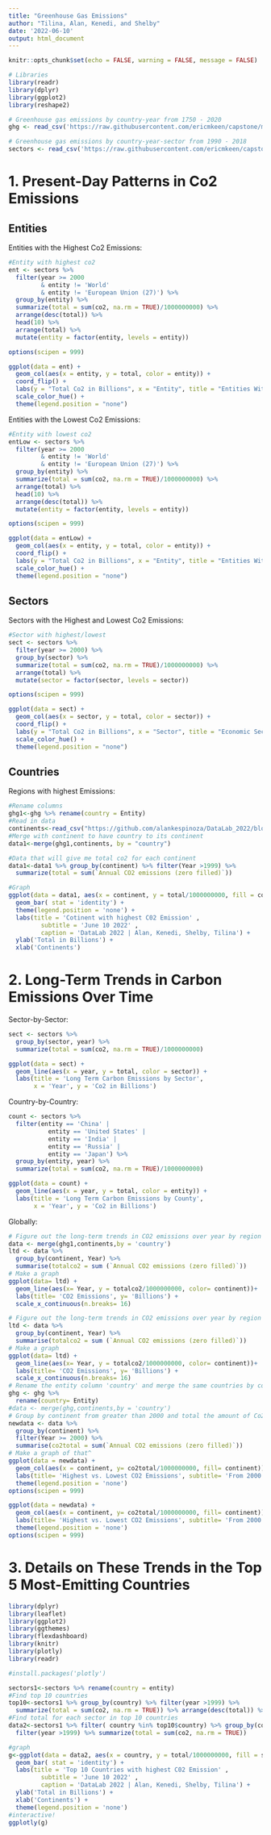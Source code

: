 ```yaml
---
title: "Greenhouse Gas Emissions"
author: "Tilina, Alan, Kenedi, and Shelby"
date: '2022-06-10'
output: html_document
---
```


```r
knitr::opts_chunk$set(echo = FALSE, warning = FALSE, message = FALSE)
```


```r
# Libraries
library(readr)
library(dplyr)
library(ggplot2)
library(reshape2)

# Greenhouse gas emissions by country-year from 1750 - 2020
ghg <- read_csv('https://raw.githubusercontent.com/ericmkeen/capstone/master/co2.csv')

# Greenhouse gas emissions by country-year-sector from 1990 - 2018
sectors <- read_csv('https://raw.githubusercontent.com/ericmkeen/capstone/master/co2_sectors.csv')
```

# 1. Present-Day Patterns in Co2 Emissions

## Entities
Entities with the Highest Co2 Emissions:
```r
#Entity with highest co2
ent <- sectors %>% 
  filter(year >= 2000 
         & entity != 'World' 
         & entity != 'European Union (27)') %>% 
  group_by(entity) %>% 
  summarize(total = sum(co2, na.rm = TRUE)/1000000000) %>% 
  arrange(desc(total)) %>%
  head(10) %>% 
  arrange(total) %>% 
  mutate(entity = factor(entity, levels = entity))

options(scipen = 999)
```

```r
ggplot(data = ent) +
  geom_col(aes(x = entity, y = total, color = entity)) +
  coord_flip() + 
  labs(y = "Total Co2 in Billions", x = "Entity", title = "Entities With Highest Co2 Emissions") + 
  scale_color_hue() +
  theme(legend.position = "none")
```

Entities with the Lowest Co2 Emissions:
```r
#Entity with lowest co2
entLow <- sectors %>% 
  filter(year >= 2000 
         & entity != 'World' 
         & entity != 'European Union (27)') %>% 
  group_by(entity) %>% 
  summarize(total = sum(co2, na.rm = TRUE)/1000000000) %>% 
  arrange(total) %>%
  head(10) %>% 
  arrange(desc(total)) %>% 
  mutate(entity = factor(entity, levels = entity))

options(scipen = 999)
```

```r
ggplot(data = entLow) +
  geom_col(aes(x = entity, y = total, color = entity)) +
  coord_flip() + 
  labs(y = "Total Co2 in Billions", x = "Entity", title = "Entities With Lowest Co2 Emissions") + 
  scale_color_hue() +
  theme(legend.position = "none")
```


## Sectors
Sectors with the Highest and Lowest Co2 Emissions:
```r
#Sector with highest/lowest
sect <- sectors %>% 
  filter(year >= 2000) %>% 
  group_by(sector) %>% 
  summarize(total = sum(co2, na.rm = TRUE)/1000000000) %>% 
  arrange(total) %>%
  mutate(sector = factor(sector, levels = sector))

options(scipen = 999)
```

```r
ggplot(data = sect) +
  geom_col(aes(x = sector, y = total, color = sector)) +
  coord_flip() + 
  labs(y = "Total Co2 in Billions", x = "Sector", title = "Economic Sectors and Their Co2 Emissions") + 
  scale_color_hue() +
  theme(legend.position = "none") 
```

## Countries
Regions with highest Emissions:
```r
#Rename columns
ghg1<-ghg %>% rename(country = Entity)
#Read in data
continents<-read_csv("https://github.com/alankespinoza/DataLab_2022/blob/master/BootCamp/Day8/csvData.csv?raw=true")
#Merge with continent to have country to its continent
data1<-merge(ghg1,continents, by = "country")

#Data that will give me total co2 for each continent
data1<-data1 %>% group_by(continent) %>% filter(Year >1999) %>% 
  summarize(total = sum(`Annual CO2 emissions (zero filled)`))

#Graph 
ggplot(data = data1, aes(x = continent, y = total/1000000000, fill = continent)) +
  geom_bar( stat = 'identity') +
  theme(legend.position = 'none') +
  labs(title = 'Cotinent with highest C02 Emission' ,
         subtitle = 'June 10 2022' ,
         caption = 'DataLab 2022 | Alan, Kenedi, Shelby, Tilina') +
  ylab('Total in Billions') +
  xlab('Continents')

```



# 2. Long-Term Trends in Carbon Emissions Over Time
Sector-by-Sector:
```r
sect <- sectors %>% 
  group_by(sector, year) %>% 
  summarize(total = sum(co2, na.rm = TRUE)/1000000000) 
```

```r
ggplot(data = sect) + 
  geom_line(aes(x = year, y = total, color = sector)) +
  labs(title = 'Long Term Carbon Emissions by Sector', 
       x = 'Year', y = 'Co2 in Billions')
```


Country-by-Country:
```r
count <- sectors %>% 
  filter(entity == 'China' |
           entity == 'United States' |
           entity == 'India' |
           entity == 'Russia' |
           entity == 'Japan') %>% 
  group_by(entity, year) %>% 
  summarize(total = sum(co2, na.rm = TRUE)/1000000000)

ggplot(data = count) + 
  geom_line(aes(x = year, y = total, color = entity)) +
  labs(title = 'Long Term Carbon Emissions by County', 
       x = 'Year', y = 'Co2 in Billions')
```


Globally:

```r
# Figure out the long-term trends in CO2 emissions over year by region
data <- merge(ghg1,continents,by = 'country')
ltd <- data %>%
  group_by(continent, Year) %>%
  summarise(totalco2 = sum (`Annual CO2 emissions (zero filled)`))
# Make a graph
ggplot(data= ltd) +
  geom_line(aes(x= Year, y = totalco2/1000000000, color= continent))+
  labs(title= 'CO2 Emissions', y= 'Billions') +
  scale_x_continuous(n.breaks= 16)

# Figure out the long-term trends in CO2 emissions over year by region
ltd <- data %>%
  group_by(continent, Year) %>%
  summarise(totalco2 = sum (`Annual CO2 emissions (zero filled)`))
# Make a graph
ggplot(data= ltd) +
  geom_line(aes(x= Year, y = totalco2/1000000000, color= continent))+
  labs(title= 'CO2 Emissions', y= 'Billions') +
  scale_x_continuous(n.breaks= 16)
# Rename the entity column 'country' and merge the same countries by continent
ghg <- ghg %>%
  rename(country= Entity)
#data <- merge(ghg,continents,by = 'country')
# Group by continent from greater than 2000 and total the amount of Co2 emissions
newdata <- data %>%
  group_by(continent) %>%
  filter(Year >= 2000) %>%
  summarise(co2total = sum(`Annual CO2 emissions (zero filled)`))
# Make a graph of that^
ggplot(data = newdata) +
  geom_col(aes(x = continent, y= co2total/1000000000, fill= continent)) +
  labs(title= 'Highest vs. Lowest CO2 Emissions', subtitle= 'From 2000 - 2018', y= 'Billions', x= 'Continent')+
  theme(legend.position = 'none')
options(scipen = 999)

ggplot(data = newdata) +
  geom_col(aes(x = continent, y= co2total/1000000000, fill= continent)) +
  labs(title= 'Highest vs. Lowest CO2 Emissions', subtitle= 'From 2000 - 2020', y= 'Billions', x= 'Continent')+
  theme(legend.position = 'none')
options(scipen = 999)
```


# 3. Details on These Trends in the Top 5 Most-Emitting Countries

```r
library(dplyr)
library(leaflet)
library(ggplot2)
library(ggthemes)
library(flexdashboard)
library(knitr)
library(plotly)
library(readr)

#install.packages('plotly')

sectors1<-sectors %>% rename(country = entity)
#Find top 10 countries
top10<-sectors1 %>% group_by(country) %>% filter(year >1999) %>% 
  summarize(total = sum(co2, na.rm = TRUE)) %>% arrange(desc(total)) %>% head(10)
#Find total for each sector in top 10 countries
data2<-sectors1 %>% filter( country %in% top10$country) %>% group_by(country,sector) %>%
  filter(year >1999) %>% summarize(total = sum(co2, na.rm = TRUE))
```

```r
#graph
g<-ggplot(data = data2, aes(x = country, y = total/1000000000, fill = sector)) +
  geom_bar( stat = 'identity') +
  labs(title = 'Top 10 Countries with highest C02 Emission' ,
         subtitle = 'June 10 2022' ,
         caption = 'DataLab 2022 | Alan, Kenedi, Shelby, Tilina') +
  ylab('Total in Billions') +
  xlab('Continents') +
  theme(legend.position = 'none')
#interactive!
ggplotly(g)
```



